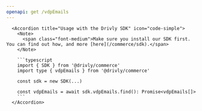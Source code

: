 ```yaml
---
openapi: get /vdpEmails
---
```


      <Accordion title="Usage with the Drivly SDK" icon="code-simple">
        <Note>
          <span class="font-medium">Make sure you install our SDK first. You can find out how, and more [here](/commerce/sdk).</span>
        </Note>

        ```typescript
        import { SDK } from '@drivly/commerce'
        import type { vdpEmails } from '@drivly/commerce'

        const sdk = new SDK(...)

        const vdpEmails = await sdk.vdpEmails.find(): Promise<vdpEmails[]>
        ```
      </Accordion>
